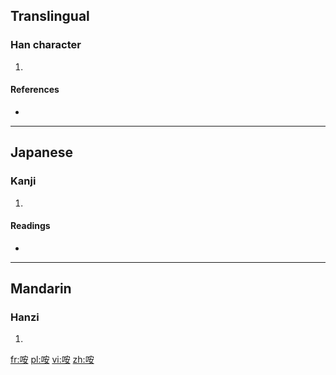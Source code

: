 ==Translingual==

===Han character===
{{Han char|rn=30|rad=口|as=06|sn=9|four=|canj=口十女 (RJV)|ids=⿰[[口]][[安]]}}

# {{defn|Han|sort=口06}}

====References====
* {{Han ref|kx=0187.200|dkj=03564|dj=0406.200|hdz=10623.030|uh=54B9|ud=21689}}

----

==Japanese==

===Kanji===
{{ja-kanji|grade=|rs=口06}}

# {{defn|lang=ja|sort=口06}}

====Readings====
* {{ja-readings|on=[[あつ]] (atsu), [[あち]] (achi), [[あん]] (an)|kun=[[どもる]] (domoru), [[ささやく]] (sasayaku), [[やむ]] (yamu)}}

----

==Mandarin==

===Hanzi===
{{cmn-hanzi|pin=[[è]] ([[e4]])|wg=o<sup>4</sup>}}

# {{defn|lang=cmn|sort=口06}}

[[fr:咹]]
[[pl:咹]]
[[vi:咹]]
[[zh:咹]]